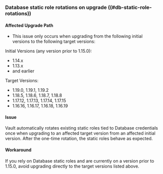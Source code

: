 ### Database static role rotations on upgrade ((#db-static-role-rotations))

#### Affected Upgrade Path
* This issue only occurs when upgrading from the following initial versions to the following target versions:

Initial Versions (any version prior to 1.15.0):
- 1.14.x
- 1.13.x
- and earlier

Target Versions:
- 1.19.0, 1.19.1, 1.19.2
- 1.18.5, 1.18.6, 1.18.7, 1.18.8
- 1.17.12, 1.17.13, 1.17.14, 1.17.15
- 1.16.16, 1.16.17, 1.16.18, 1.16.19

#### Issue
Vault automatically rotates existing static roles tied to Database
credentials once when upgrading to an affected target version from an 
affected initial version. After the one-time rotation, the static roles behave as expected.

#### Workaround
If you rely on Database static roles and are currently on a version prior to 1.15.0, 
avoid upgrading directly to the target versions listed above.